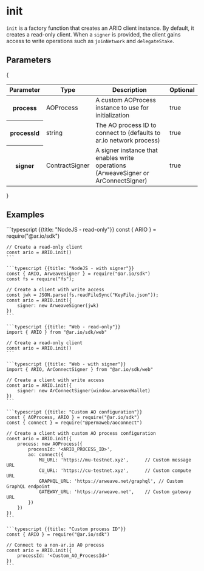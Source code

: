
<HeroPattern />

# init

`init` is a factory function that creates an ARIO client instance. By default, it creates a read-only client. When a `signer` is provided, the client gains access to write operations such as `joinNetwork` and `delegateStake`.

## Parameters

{
<div style={{ textAlign: 'center' }}>
  <table className="inline-table">
    <thead>
      <tr>
        <th>Parameter</th>
        <th>Type</th>
        <th>Description</th>
        <th>Optional</th>
      </tr>
    </thead>
    <tbody>
      <tr>
        <th>process</th>
        <td>AOProcess</td>
        <td>
          A custom AOProcess instance to use for initialization
        </td>
        <td>true</td>
      </tr>
      <tr>
        <th>processId</th>
        <td>string</td>
        <td>The AO process ID to connect to (defaults to ar.io network process)</td>
        <td>true</td>
      </tr>
      <tr>
        <th>signer</th>
        <td>ContractSigner</td>
        <td>
          A signer instance that enables write operations (ArweaveSigner or ArConnectSigner)
        </td>
        <td>true</td>
      </tr>
    </tbody>
  </table>
</div>
}

## Examples

<CodeGroup title="init">
    ```typescript {{title: "NodeJS - read-only"}}
    const { ARIO } = require("@ar.io/sdk")

    // Create a read-only client
    const ario = ARIO.init()
    ```

    ```typescript {{title: "NodeJS - with signer"}}
    const { ARIO, ArweaveSigner } = require("@ar.io/sdk")
    const fs = require("fs");

    // Create a client with write access
    const jwk = JSON.parse(fs.readFileSync("KeyFile.json"));
    const ario = ARIO.init({
        signer: new ArweaveSigner(jwk)
    })
    ```

    ```typescript {{title: "Web - read-only"}}
    import { ARIO } from "@ar.io/sdk/web"

    // Create a read-only client
    const ario = ARIO.init()
    ```

    ```typescript {{title: "Web - with signer"}}
    import { ARIO, ArConnectSigner } from "@ar.io/sdk/web"

    // Create a client with write access
    const ario = ARIO.init({
        signer: new ArConnectSigner(window.arweaveWallet)
    })
    ```

    ```typescript {{title: "Custom AO configuration"}}
    const { AOProcess, ARIO } = require("@ar.io/sdk")
    const { connect } = require("@permaweb/aoconnect")

    // Create a client with custom AO process configuration
    const ario = ARIO.init({
        process: new AOProcess({
            processId: '<ARIO_PROCESS_ID>',
            ao: connect({
                MU_URL: 'https://mu-testnet.xyz',      // Custom message URL
                CU_URL: 'https://cu-testnet.xyz',      // Custom compute URL
                GRAPHQL_URL: 'https://arweave.net/graphql', // Custom GraphQL endpoint
                GATEWAY_URL: 'https://arweave.net',    // Custom gateway URL
            })
        })
    })
    ```

    ```typescript {{title: "Custom process ID"}}
    const { ARIO } = require("@ar.io/sdk")

    // Connect to a non-ar.io AO process
    const ario = ARIO.init({
        processId: '<Custom_AO_ProcessId>'
    })
    ```
</CodeGroup>
